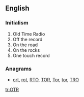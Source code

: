 ==English==
{{wikipedia}}

===Initialism===
{{rfc-header|Initialism}}
{{head|en|initialism}}

# Old Time Radio
# Off the record
# On the road
# On the rocks
# One touch record

===Anagrams===
* [[ort#English|ort]], [[rot#English|rot]], [[RTO#English|RTO]], [[TOR#English|TOR]], [[Tor#English|Tor]], [[tor#English|tor]], [[TRO#English|TRO]]

[[tr:OTR]]